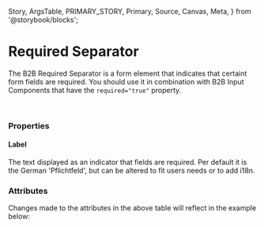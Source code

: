   Story,
  ArgsTable,
  PRIMARY_STORY,
  Primary,
  Source,
  Canvas,
  Meta,
} from '@storybook/blocks';


<Meta of={RequiredSeparatorStories} />

# Required Separator

<Canvas columns={3} withSource="open" withToolbar={false}>
  <Story id="components-form-required-separator--story-010-default" />
</Canvas>

The B2B Required Separator is a form element that indicates that certaint form fields are required.
You should use it in combination with B2B Input Components that have the `required="true"` property.

<br />

### Properties

#### Label

The text displayed as an indicator that fields are required. Per default it is the German 'Pflichtfeld',
but can be altered to fit users needs or to add i18n.

### Attributes

<ArgsTable story={PRIMARY_STORY} />
Changes made to the attributes in the above table will reflect in the example below:
<Primary />
